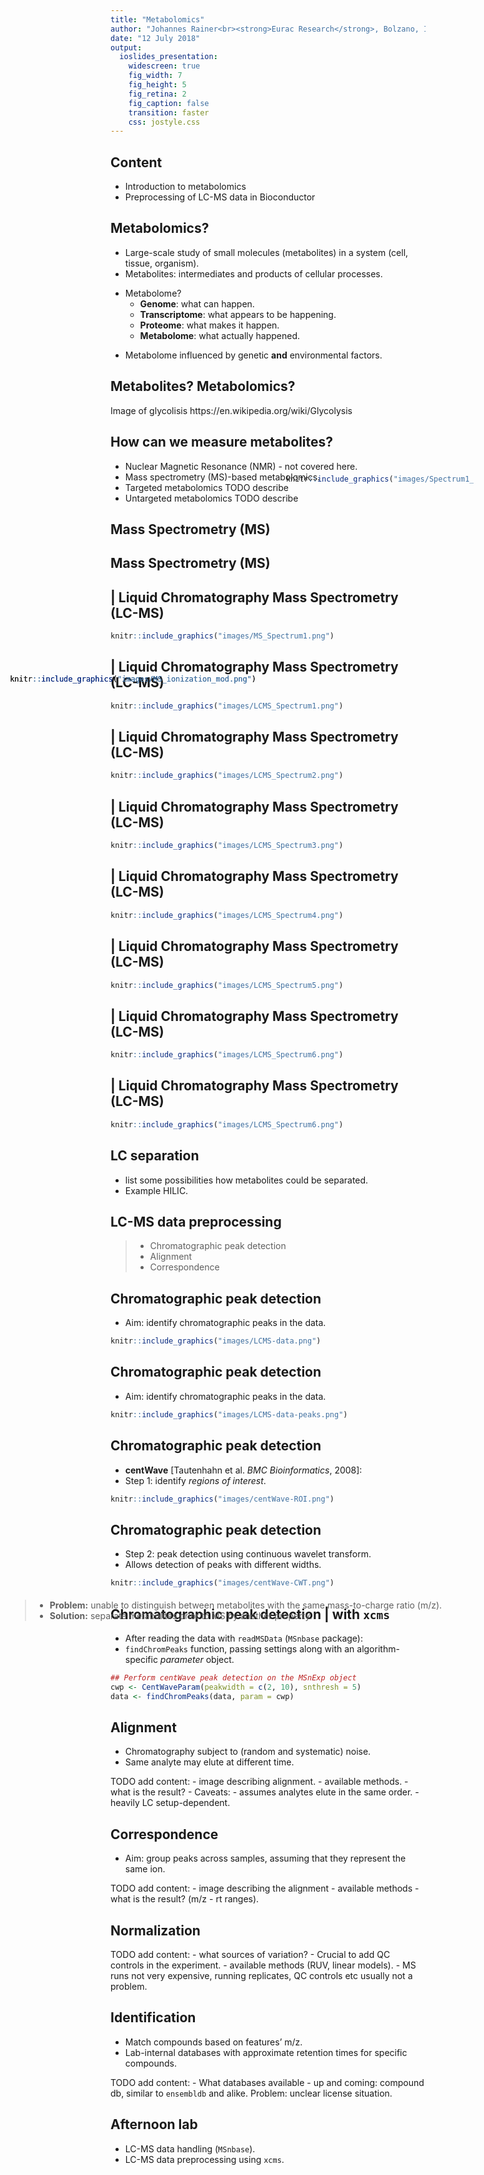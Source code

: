 ```yaml
---
title: "Metabolomics"
author: "Johannes Rainer<br><strong>Eurac Research</strong>, Bolzano, Italy<br>johannes.rainer@eurac.edu github/twitter: jotsetung"
date: "12 July 2018"
output: 
  ioslides_presentation:
    widescreen: true
    fig_width: 7
    fig_height: 5
    fig_retina: 2
    fig_caption: false
    transition: faster
    css: jostyle.css
---
```


<style type="text/css">

slides > slide:not(.nobackground):after {
  content: '';
}

slides > slide {
    -webkit-transition:none !important;transition:none !important;
}

.build > * {
  -webkit-transition: opacity 0.1s ease-in-out;
  -webkit-transition-delay: 0.1s;
  -moz-transition: opacity 0.1s ease-in-out 0.1s;
  -o-transition: opacity 0.1s ease-in-out 0.1s;
  transition: opacity 0.1s ease-in-out 0.1s;
}

</style>

## Content

- Introduction to metabolomics
- Preprocessing of LC-MS data in Bioconductor

## Metabolomics? {.build}

<div>
- Large-scale study of small molecules (metabolites) in a system (cell, tissue,
  organism).
- Metabolites: intermediates and products of cellular processes.
</div>
- Metabolome?
  - **Genome**: what can happen.
  - **Transcriptome**: what appears to be happening.
  - **Proteome**: what makes it happen.
  - **Metabolome**: what actually happened.

<div>
- Metabolome influenced by genetic **and** environmental factors.
</div>

## Metabolites? Metabolomics?


Image of glycolisis
https://en.wikipedia.org/wiki/Glycolysis


## How can we measure metabolites? {.dark}


- Nuclear Magnetic Resonance (NMR) - not covered here.
- Mass spectrometry (MS)-based metabolomics.
- Targeted metabolomics TODO describe
- Untargeted metabolomics TODO describe


## Mass Spectrometry (MS)

<div style="position:absolute; top:28%; left:7%; width:400px">
```r
knitr::include_graphics("images/MS_ionization_mod.png")
```
</div>

## Mass Spectrometry (MS)

<div style="position:absolute; top:28%; left:7%; width:400px">
```r
knitr::include_graphics("images/MS_ionization_mod.png")
```
</div>
<div style="position:absolute; top:20%; left:53%; width:300px">
```r
knitr::include_graphics("images/Spectrum1_mod.png")
```
</div>

<div style="position:absolute; top:65%;left:7%">
> - **Problem:** unable to distinguish between metabolites with the same 
    mass-to-charge ratio (m/z).
> - **Solution:** separate metabolites prior to MS by another property.
</div>
  
<!-- Now comes the incremental LC-MS description -->
## | **Liquid Chromatography Mass Spectrometry (LC-MS)** {.notransition}

```r
knitr::include_graphics("images/MS_Spectrum1.png")
```

## | **Liquid Chromatography Mass Spectrometry (LC-MS)** {.notransition}

```r
knitr::include_graphics("images/LCMS_Spectrum1.png")
```

## | **Liquid Chromatography Mass Spectrometry (LC-MS)** {.notransition}

```r
knitr::include_graphics("images/LCMS_Spectrum2.png")
```

## | **Liquid Chromatography Mass Spectrometry (LC-MS)** {.notransition}

```r
knitr::include_graphics("images/LCMS_Spectrum3.png")
```

## | **Liquid Chromatography Mass Spectrometry (LC-MS)** {.notransition}

```r
knitr::include_graphics("images/LCMS_Spectrum4.png")
```

## | **Liquid Chromatography Mass Spectrometry (LC-MS)** {.notransition}

```r
knitr::include_graphics("images/LCMS_Spectrum5.png")
```

## | **Liquid Chromatography Mass Spectrometry (LC-MS)** {.notransition}

```r
knitr::include_graphics("images/LCMS_Spectrum6.png")
```

## | **Liquid Chromatography Mass Spectrometry (LC-MS)** {.notransition}

```r
knitr::include_graphics("images/LCMS_Spectrum6.png")
```

## LC separation

- list some possibilities how metabolites could be separated.
- Example HILIC.

## LC-MS data preprocessing

> - Chromatographic peak detection
> - Alignment
> - Correspondence

## Chromatographic peak detection

- Aim: identify chromatographic peaks in the data.

```r
knitr::include_graphics("images/LCMS-data.png")
```

## Chromatographic peak detection

- Aim: identify chromatographic peaks in the data.

```r
knitr::include_graphics("images/LCMS-data-peaks.png")
```

## Chromatographic peak detection

- __centWave__ [Tautenhahn et al. *BMC Bioinformatics*, 2008]:
- Step 1: identify *regions of interest*.

```r
knitr::include_graphics("images/centWave-ROI.png")
```

## Chromatographic peak detection

- Step 2: peak detection using continuous wavelet transform.
- Allows detection of peaks with different widths.

```r
knitr::include_graphics("images/centWave-CWT.png")
```

## Chromatographic peak detection | with `xcms` {.build}

- After reading the data with `readMSData` (`MSnbase` package):
- `findChromPeaks` function, passing settings along with an algorithm-specific
  *parameter* object.

```r
## Perform centWave peak detection on the MSnExp object
cwp <- CentWaveParam(peakwidth = c(2, 10), snthresh = 5)
data <- findChromPeaks(data, param = cwp)
```


## Alignment

- Chromatography subject to (random and systematic) noise.
- Same analyte may elute at different time.

TODO add content:
- image describing alignment.
- available methods.
- what is the result?
- Caveats:
  - assumes analytes elute in the same order.
  - heavily LC setup-dependent.


## Correspondence

- Aim: group peaks across samples, assuming that they represent the same ion.

TODO add content:
- image describing the alignment
- available methods
- what is the result? (m/z - rt ranges).


## Normalization

TODO add content:
- what sources of variation?
- Crucial to add QC controls in the experiment.
- available methods (RUV, linear models).
- MS runs not very expensive, running replicates, QC controls etc usually not a
  problem.

## Identification

- Match compounds based on features' m/z.
- Lab-internal databases with approximate retention times for specific
  compounds.

TODO add content:
- What databases available
- up and coming: compound db, similar to `ensembldb` and alike. Problem: unclear
  license situation.

## Afternoon lab

- LC-MS data handling (`MSnbase`).
- LC-MS data preprocessing using `xcms`.
